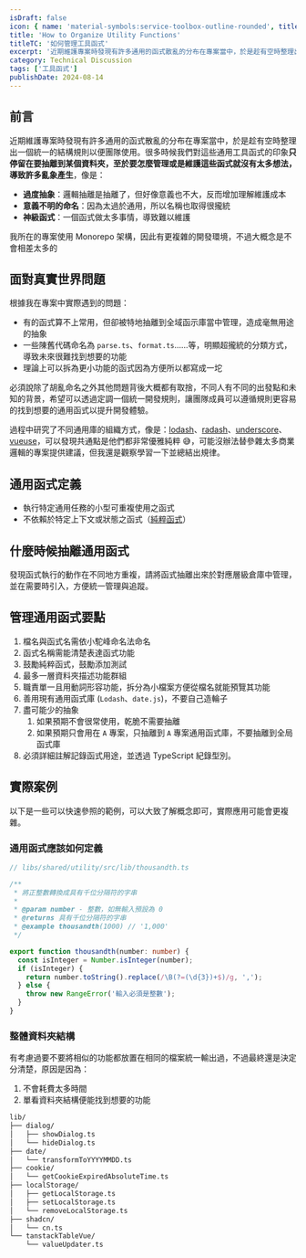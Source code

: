 ```yaml
---
isDraft: false
icon: { name: 'material-symbols:service-toolbox-outline-rounded', title: '工具箱符號' }
title: 'How to Organize Utility Functions'
titleTC: '如何管理工具函式'
excerpt: '近期維護專案時發現有許多通用的函式散亂的分布在專案當中，於是趁有空時整理出一個統一的結構規則以便團隊使用。很多時候我們對這些通用工具函式的印象只停留在要抽離到某個資料夾，至於要怎麼管理或是維護這些函式就沒有太多想法，導致許多亂象產生，像是：過度抽象、意義不明的命名、神級函式。'
category: Technical Discussion
tags: ['工具函式']
publishDate: 2024-08-14
---
```


## 前言

近期維護專案時發現有許多通用的函式散亂的分布在專案當中，於是趁有空時整理出一個統一的結構規則以便團隊使用。很多時候我們對這些通用工具函式的印象**只停留在要抽離到某個資料夾，至於要怎麼管理或是維護這些函式就沒有太多想法，導致許多亂象產生**，像是：

- **過度抽象**：邏輯抽離是抽離了，但好像意義也不大，反而增加理解維護成本
- **意義不明的命名**：因為太過於通用，所以名稱也取得很攏統
- **神級函式**：一個函式做太多事情，導致難以維護

<Info type="info">我所在的專案使用 Monorepo 架構，因此有更複雜的開發環境，不過大概念是不會相差太多的</Info>

## 面對真實世界問題

根據我在專案中實際遇到的問題：

- 有的函式算不上常用，但卻被特地抽離到全域函示庫當中管理，造成毫無用途的抽象
- 一些陳舊代碼命名為 `parse.ts`、`format.ts`……等，明顯超攏統的分類方式，導致未來很難找到想要的功能
- 理論上可以拆為更小功能的函式因為方便所以都寫成一坨

必須說除了胡亂命名之外其他問題背後大概都有取捨，不同人有不同的出發點和未知的背景，希望可以透過定調一個統一開發規則，讓團隊成員可以遵循規則更容易的找到想要的通用函式以提升開發體驗。

過程中研究了不同通用庫的組織方式，像是：[lodash](https://github.com/lodash/lodash/tree/main/src)、[radash](https://github.com/sodiray/radash/tree/master/src)、[underscore](https://github.com/jashkenas/underscore/tree/master/modules)、[vueuse](https://github.com/vueuse/vueuse/tree/main/packages/core)，可以發現共通點是他們都非常優雅純粹 😅，可能沒辦法替參雜太多商業邏輯的專案提供建議，但我還是觀察學習一下並總結出規律。

## 通用函式定義

- 執行特定通用任務的小型可重複使用之函式
- 不依賴於特定上下文或狀態之函式（[純粹函式](/post/why-pure-function/)）

## 什麼時候抽離通用函式

發現函式執行的動作在不同地方重複，請將函式抽離出來於對應層級倉庫中管理，並在需要時引入，方便統一管理與追蹤。

## 管理通用函式要點

1. 檔名與函式名需依小駝峰命名法命名
2. 函式名稱需能清楚表達函式功能
3. 鼓勵純粹函式，鼓勵添加測試
4. 最多一層資料夾描述功能群組
5. 職責單一且用動詞形容功能，拆分為小檔案方便從檔名就能預覽其功能
6. 善用現有通用函式庫 (`Lodash`、`date.js`)，不要自己造輪子
7. 盡可能少的抽象
   1. 如果預期不會很常使用，乾脆不需要抽離
   2. 如果預期只會用在 `A` 專案，只抽離到 `A` 專案通用函式庫，不要抽離到全局函式庫
8. 必須詳細註解記錄函式用途，並透過 TypeScript 紀錄型別。

## 實際案例

以下是一些可以快速參照的範例，可以大致了解概念即可，實際應用可能會更複雜。

### 通用函式應該如何定義

```ts
// libs/shared/utility/src/lib/thousandth.ts

/**
 * 將正整數轉換成具有千位分隔符的字串
 *
 * @param number - 整數，如無輸入預設為 0
 * @returns 具有千位分隔符的字串
 * @example thousandth(1000) // '1,000'
 */

export function thousandth(number: number) {
  const isInteger = Number.isInteger(number);
  if (isInteger) {
    return number.toString().replace(/\B(?=(\d{3})+$)/g, ',');
  } else {
    throw new RangeError('輸入必須是整數');
  }
}
```

### 整體資料夾結構

有考慮過要不要將相似的功能都放置在相同的檔案統一輸出過，不過最終還是決定分清楚，原因是因為：

1. 不會耗費太多時間
2. 單看資料夾結構便能找到想要的功能

```bash
lib/
├── dialog/
│   ├── showDialog.ts
│   └── hideDialog.ts
├── date/
│   └── transformToYYYYMMDD.ts
├── cookie/
│   └── getCookieExpiredAbsoluteTime.ts
├── localStorage/
│   ├── getLocalStorage.ts
│   ├── setLocalStorage.ts
│   └── removeLocalStorage.ts
├── shadcn/
│   └── cn.ts
└── tanstackTableVue/
    └── valueUpdater.ts
```
